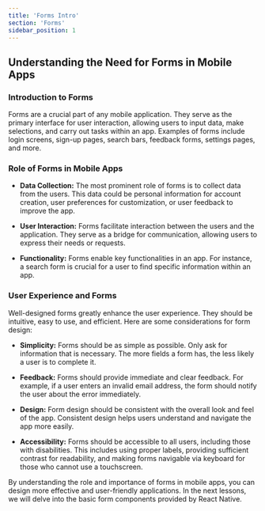 ```yaml
---
title: 'Forms Intro'
section: 'Forms'
sidebar_position: 1
---
```


## Understanding the Need for Forms in Mobile Apps

### Introduction to Forms

   Forms are a crucial part of any mobile application. They serve as the primary interface for user interaction, allowing users to input data, make selections, and carry out tasks within an app. Examples of forms include login screens, sign-up pages, search bars, feedback forms, settings pages, and more.

### Role of Forms in Mobile Apps

   - **Data Collection:** The most prominent role of forms is to collect data from the users. This data could be personal information for account creation, user preferences for customization, or user feedback to improve the app.
   
   - **User Interaction:** Forms facilitate interaction between the users and the application. They serve as a bridge for communication, allowing users to express their needs or requests.
   
   - **Functionality:** Forms enable key functionalities in an app. For instance, a search form is crucial for a user to find specific information within an app.

### User Experience and Forms

   Well-designed forms greatly enhance the user experience. They should be intuitive, easy to use, and efficient. Here are some considerations for form design:

   - **Simplicity:** Forms should be as simple as possible. Only ask for information that is necessary. The more fields a form has, the less likely a user is to complete it.

   - **Feedback:** Forms should provide immediate and clear feedback. For example, if a user enters an invalid email address, the form should notify the user about the error immediately.

   - **Design:** Form design should be consistent with the overall look and feel of the app. Consistent design helps users understand and navigate the app more easily.

   - **Accessibility:** Forms should be accessible to all users, including those with disabilities. This includes using proper labels, providing sufficient contrast for readability, and making forms navigable via keyboard for those who cannot use a touchscreen.


By understanding the role and importance of forms in mobile apps, you can design more effective and user-friendly applications. In the next lessons, we will delve into the basic form components provided by React Native.
